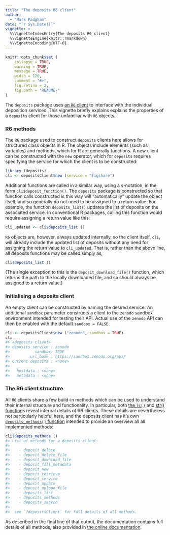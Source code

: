 ```yaml
---
title: "The deposits R6 client"
author: 
  - "Mark Padgham"
date: "`r Sys.Date()`"
vignette: >
  %\VignetteIndexEntry{The deposits R6 client}
  %\VignetteEngine{knitr::rmarkdown}
  %\VignetteEncoding{UTF-8}
---
```


```r
knitr::opts_chunk$set (
    collapse = TRUE,
    warning = TRUE,
    message = TRUE,
    width = 120,
    comment = "#>",
    fig.retina = 2,
    fig.path = "README-"
)
```

The `deposits` package uses [an `R6` client](https://github.com/r-lib/R6) to
interface with the individual deposition services. This vignette briefly
explains explains the properties of a `deposits` client for those unfamiliar
with `R6` objects.

### R6 methods

The `R6` package used to construct `deposits` clients here allows for
structured class objects in R. The objects include elements (such as variables)
and methods, which for R are generally functions. A new client can be
constructed with the `new` operator, which for `deposits` requires specifying
the service for which the client is to be constructed:

```r
library (deposits)
cli <- depositsClient$new (service = "figshare")
```

Additional functions are called in a similar way, using a `$`-notation, in the
form `cli$deposit_function()`. The `deposits` package is constructed so that
function calls constructed is this way will "automatically" update the object
itself, and so generally do not need to be assigned to a return value. For
example, the function `deposits_list()` updates the list of deposits on the
associated service. In conventional R packages, calling this function would
require assigning a return value like this:

```r
cli_updated <- cli$deposits_list ()
```

`R6` objects are, however, always updated internally, so the client itself,
`cli`, will already include the updated list of deposits without any need for
assigning the return value to `cli_updated`. That is, rather than the above
line, all deposits functions may be called simply as,

```r
cli$deposits_list ()
```

(The single exception to this is the `deposit_download_file()` function, which
returns the path to the locally downloaded file, and so should always be
assigned to a return value.)


### Initialising a deposits client

An empty client can be constructed by naming the desired service. An additional
`sandbox` parameter constructs a client to the `zenodo` sandbox environment
intended for testing their API. Actual use of the `zenodo` API can then be
enabled with the default `sandbox = FALSE`.

```r
cli <- depositsClient$new ("zenodo", sandbox = TRUE)
cli
#> <deposits client>
#> deposits service : zenodo
#>           sandbox: TRUE
#>         url_base : https://sandbox.zenodo.org/api/
#> Current deposits : <none>
#>
#>   hostdata : <none>
#>   metadata : <none>
```

### The R6 client structure

All `R6` clients share a few build-in methods which can be used to understand
their internal structure and functionality. In particular, both [the
`ls()`](https://stat.ethz.ch/R-manual/R-devel/library/base/html/ls.html) and
[str()
function](https://stat.ethz.ch/R-manual/R-devel/library/utils/html/str.html)s
reveal internal details of R6 clients. These details are nevertheless not
particularly helpful here, and the deposits client has it's own
[`deposits_methods()`
function](https://docs.ropensci.org/deposits/reference/depositsClient.html#method-deposits-methods-)
intended to provide an overview all all implemented methods:

```r
cli$deposits_methods ()
#> List of methods for a deposits client:
#>
#>    - deposit_delete
#>    - deposit_delete_file
#>    - deposit_download_file
#>    - deposit_fill_metadata
#>    - deposit_new
#>    - deposit_retrieve
#>    - deposit_service
#>    - deposit_update
#>    - deposit_upload_file
#>    - deposits_list
#>    - deposits_methods
#>    - deposits_search
#>
#>  see `?depositsClient` for full details of all methods.
```

As described in the final line of that output, the documentation contains full
details of all methods, also provided in [the online
documentation](https://docs.ropensci.org/deposits/reference/depositsClient.html#methods).
